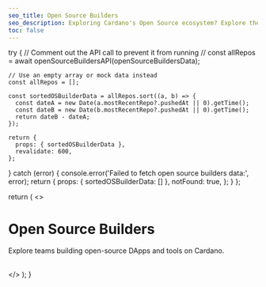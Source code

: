 ```yaml
---
seo_title: Open Source Builders
seo_description: Exploring Cardano's Open Source ecosystem? Explore the developer teams building tools, frameworks, and DApps that drive innovation on Cardano.
toc: false
---
```



  try {
    // Comment out the API call to prevent it from running
    // const allRepos = await openSourceBuildersAPI(openSourceBuildersData);

    // Use an empty array or mock data instead
    const allRepos = []; 

    const sortedOSBuilderData = allRepos.sort((a, b) => {
      const dateA = new Date(a.mostRecentRepo?.pushedAt || 0).getTime();
      const dateB = new Date(b.mostRecentRepo?.pushedAt || 0).getTime();
      return dateB - dateA;
    });

    return {
      props: { sortedOSBuilderData },
      revalidate: 600,
    };
  } catch (error) {
    console.error('Failed to fetch open source builders data:', error);
    return {
      props: { sortedOSBuilderData: [] },
      notFound: true,
    };
  }
};


  return (
    <>
      <h1 className="nx-mt-2 nx-text-4xl nx-font-bold nx-tracking-tight nx-text-slate-900 dark:nx-text-slate-100">
        Open Source Builders
      </h1>
      <p className="nx-mt-6 nx-leading-7 first:nx-mt-0">
        Explore teams building open-source DApps and tools on Cardano.
      </p>
      <br />
      <OpenSourceBuildersTable data={sortedOSBuilderData} />
    </>
  );
}
